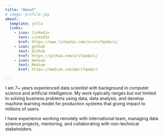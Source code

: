```yaml
---
title: "About"
# image: profile.jpg
about:
  template: jolla
  links:
    - icon: linkedin
      text: LinkedIn
      href: https://www.linkedin.com/in/arifqodari/
    - icon: github
      text: Github
      href: https://github.com/arifqodari/
    - icon: medium
      text: Medium
      href: https://medium.com/@arifqodari

---
```


I am 7+ years experienced data scientist with background in computer science and artificial intelligence. My work typically ranges but not limited to solving business problems using data, data analysis, and develop machine learning model for production systems that giving impact to millions of users.

I have experience working remotely with international team, managing data science projects, mentoring, and collaborating with non-technical stakeholders.